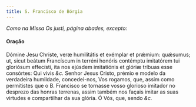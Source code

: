 ```yaml
---
title: S. Francisco de Bórgia
---
```


<em>Como na Missa Os justi, página abades, excepto:</em>

#### Oração

<div class="grid grid-cols-2 gap-5">
  <span class="text-justify">
    Dómine Jesu Christe, veræ humilitátis et exémplar et prǽmium: quǽsumus; ut,
    sicut beátum Francíscum in terréni honóris contémptu imitatórem tui
    gloriósum effecísti, ita nos ejúsdem imitatiónis et glóriæ tríbuas esse
    consórtes: Qui vivis <em>&c.</em>
  </span>
  <span class="text-justify">
    Senhor Jesus Cristo, prémio e modelo da verdadeira humildade, concedei-nos,
    Vos rogamos, que, assim como permitistes que o B. Francisco se tornasse
    vosso glorioso imitador no desprezo das honras terrenas, assim também nos
    façais imitar as suas virtudes e compartilhar da sua glória. Ó Vós, que,
    sendo <em>&c.</em>
  </span>
</div>
